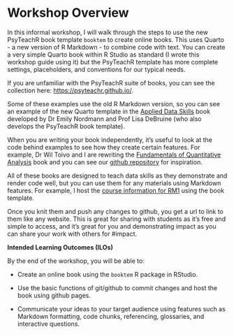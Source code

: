 # Workshop Overview {.unnumbered}

In this informal workshop, I will walk through the steps to use the new PsyTeachR book template `booktem` to create online books. This uses Quarto - a new version of R Markdown - to combine code with text. You can create a very simple Quarto book within R Studio as standard (I wrote this workshop guide using it) but the PsyTeachR template has more complete settings, placeholders, and conventions for our typical needs.

If you are unfamiliar with the PsyTeachR suite of books, you can see the collection here: [https://psyteachr.github.io/](https://psyteachr.github.io/){target="_blank"}.

Some of these examples use the old R Markdown version, so you can see an example of the new Quarto template in the [Applied Data Skills](https://psyteachr.github.io/ads-v3/){target="_blank"} book developed by Dr Emily Nordmann and Prof Lisa DeBruine (who also develops the PsyTeachR book template).

When you are writing your book independently, it's useful to look at the code behind examples to see how they create certain features. For example, Dr Wil Toivo and I are rewriting the [Fundamentals of Quantitative Analysis](https://bartlettje.github.io/quant-fun-v3/){target="_blank"} book and you can see our [github repository](https://github.com/BartlettJE/quant-fun-v3){target="_blank"} for inspiration.

All of these books are designed to teach data skills as they demonstrate and render code well, but you can use them for any materials using Markdown features. For example, I host the [course information for RM1](https://bartlettje.github.io/RM1_Resources/){target="_blank"} using the book template.

Once you knit them and push any changes to github, you get a url to link to them like any website. This is great for sharing with students as it's free and simple to access, and it's great for you and demonstrating impact as you can share your work with others for #impact.

**Intended Learning Outcomes (ILOs)**

By the end of the workshop, you will be able to:

-   Create an online book using the `booktem` R package in RStudio.

-   Use the basic functions of git/github to commit changes and host the book using github pages.

-   Communicate your ideas to your target audience using features such as Markdown formatting, code chunks, referencing, glossaries, and interactive questions.
